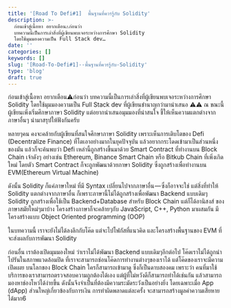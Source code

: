 ```yaml
---
title: '[Road To Defi#1]  พื้นฐานที่ควรรู้กับ Solidity'
description: >-
  ก่อนเข้าสู่เนื้อหา อยากเตือน⚠️ก่อนว่า
  บทความนี้เป็นการเล่าสิ่งที่ผู้เขียนพบเจอระหว่างการศึกษา Solidity
  โดยใช้มุมมองความเป็น Full Stack dev…
date: ''
categories: []
keywords: []
slug: '[Road-To-Defi#1]--พื้นฐานที่ควรรู้กับ-Solidity'
type: 'blog'
draft: true
---
```


ก่อนเข้าสู่เนื้อหา อยากเตือน⚠️ก่อนว่า บทความนี้เป็นการเล่าสิ่งที่ผู้เขียนพบเจอระหว่างการศึกษา Solidity โดยใช้มุมมองความเป็น Full Stack dev ที่ผู้เขียนชำนาญกว่ามานำเสนอ ⚠️⚠️ ณ ขณะนี้ผู้เขียนเพิ่งเริ่มศึกษาภาษา Solidity แต่อยากนำเสนอมุมมองที่น่าสนใจ ชี้ให้เห็นความแตกต่างจากภาษาอื่นๆ นำมาสรุปให้ฟังกันครับ

หลายๆคน คงจะคล้ายกับผู้เขียนที่สนใจศึกษาภาษา Solidity เพราะเห็นการเติบโตของ Defi (Decentralize Finance) ที่โตเอาอย่างมากในยุคปัจจุบัน แล้วอยากกระโดดเข้ามาเป็นส่วนหนึ่งของมัน แล้วก็จะค้นพบว่า Defi เหล่านี้ถูกสร้างขึ้นมาด้วย Smart Contract ที่ทำงานบน Block Chain เจ้าดังๆ อย่างเช่น Ethereum, Binance Smart Chain หรือ Bitkub Chain ที่เพิ่งเกิดใหม่ โดยตัว Smart Contract ก็จะถูกพัฒนาด้วยภาษา Solidity ซึ่งถูกสร้างเพื่อทำงานบน EVM(Ethereum Virtual Machine) 

ดังนั้น Solidity ก็แค่ภาษาใหม่ ที่มี Syntax เปลี่ยนไปจากภาษาอื่น — ซึ่งก็อาจจะใช่ แต่สิ่งที่ทำให้ Solidity แตกต่างจากภาษาอื่น ก็เพราะภาษานี้ไม่ได้ถูกสร้างเพื่อพัฒนา Backend แบบเดิมๆ Solidity ถูกสร้างเพื่อใช้เป็น Backend+Database สำหรับ Block Chain แต่ก็ได้อานิสงส์ ของภาษาสมัยใหม่ๆมาบ้าง โครงสร้างภาษาก็จะคล้ายๆกับ JavaScript, C++, Python มาผสมกัน มีโครงสร้างแบบ Object Oriented programming (OOP)

ในบทความนี้ เราจะยังไม่ได้ลงลึกกับโค๊ด แต่จะไปโฟกัสที่แนวคิด และโครงสร้างพื้นฐานของ EVM ที่จะส่งผลกับการพัฒนา Solidity

ก่อนอื่น เราต้องเปิดมุมมองใหม่ ว่าเราไม่ได้พัฒนา Backend แบบเดิมๆอีกต่อไป โค๊ดเราไม่ได้ถูกนำไปรันในสภาพแวดล้อมปิด ที่เราจะสามารถซ่อนโค๊ดการทำงานต่างๆของเราได้ แต่โค๊ดของเราจะมีความเปิดเผย บนโลกของ Block Chain ใครก็สามารถเข้ามาดู ซึ่งก็เป็นดาบสองคม เพราะว่า คนที่มาใช้บริการของเราสามารถตรวจสอบความถูกต้องได้เอง แต่ผู้ที่ไม่หวังดีก็สามารถทำได้เช่นกัน แล้วสามารถมองหาช่องโหว่ได้ง่ายขึ้น ดังนั้นจึงจำเป็นที่ต้องมีความระมัดระวังเป็นอย่างยิ่ง โดยเฉพาะเมื่อ App (dApp) ส่วนใหญ่เกี่ยวข้องกับการเงิน การทำผิดพลาดแต่ละครั้ง จะสามารถสร้างมูลค่าความเสียหายได้มาก6